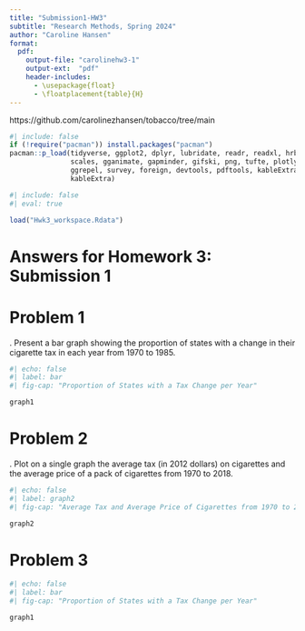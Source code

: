 ```yaml
---
title: "Submission1-HW3"
subtitle: "Research Methods, Spring 2024"
author: "Caroline Hansen"
format:
  pdf:
    output-file: "carolinehw3-1"
    output-ext:  "pdf"
    header-includes:
      - \usepackage{float}
      - \floatplacement{table}{H}
---
```


https://github.com/carolinezhansen/tobacco/tree/main

```r
#| include: false
if (!require("pacman")) install.packages("pacman")
pacman::p_load(tidyverse, ggplot2, dplyr, lubridate, readr, readxl, hrbrthemes, fixest,
               scales, gganimate, gapminder, gifski, png, tufte, plotly, OECD,
               ggrepel, survey, foreign, devtools, pdftools, kableExtra, modelsummary,
               kableExtra)
```

```r
#| include: false
#| eval: true

load("Hwk3_workspace.Rdata")
```



# Answers for Homework 3: Submission 1
\newpage

# Problem 1 
\noindent 1. Present a bar graph showing the proportion of states with a change in their cigarette tax in each year from 1970 to 1985.
```r
#| echo: false
#| label: bar
#| fig-cap: "Proportion of States with a Tax Change per Year"

graph1
```
\newpage
# Problem 2 
\noindent 2. Plot on a single graph the average tax (in 2012 dollars) on cigarettes and the average price of a pack of cigarettes from 1970 to 2018.
```r
#| echo: false
#| label: graph2
#| fig-cap: "Average Tax and Average Price of Cigarettes from 1970 to 2018"

graph2
```

\newpage
# Problem 3
```r
#| echo: false
#| label: bar
#| fig-cap: "Proportion of States with a Tax Change per Year"

graph1
```


